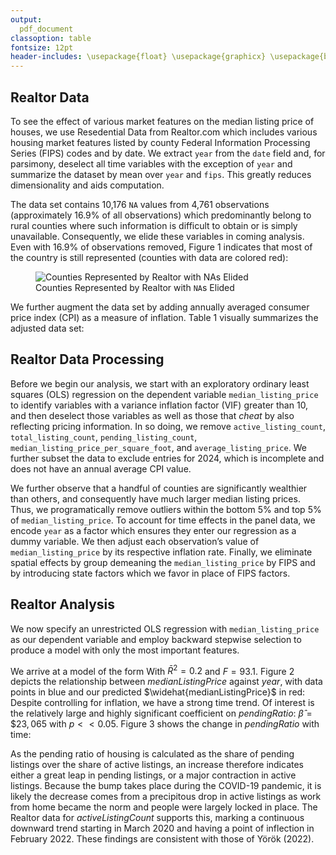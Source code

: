 ```yaml
---
output:
  pdf_document
classoption: table
fontsize: 12pt
header-includes: \usepackage{float} \usepackage{graphicx} \usepackage{biblatex} \addbibresource{file.bib} \usepackage[margin=1in]{geometry} \usepackage{amsmath} \usepackage{tabularx} \usepackage{amssymb} \usepackage{textcomp} \usepackage{fancyhdr} \usepackage{setspace} \usepackage[shortlabels]{enumitem} \title{Market factors affecting housing prices} \author{Emmet Whitehead, Mohamed XX, Alejandro XX, \& Max Troeger} \date{December XX 2024}
---
```


```{=latex}
\pagestyle{fancy}
\fancyhead{} % clear all header fields
\fancyhead[RE,RO]{header info}
\fancyhead[LE,LO]{\textbf{ECON 6030 - group project}}
\fancyfoot{} % clear all footer fields
\fancyfoot[LE,RO]{\thepage}
\begin{titlepage}
   \begin{center}
       \vspace*{1cm}
       \textbf{Market factors affecting housing prices}\\
       \vspace{0.5cm}
       Subtitle\\
       \vspace{1.5cm}
       \textbf{E. Whitehead, Mohamed XX, Alejandro XX, \& M. Troeger}
       \vfill
       ECON 4580/6030 - Data Analysis in Economics and Finance \\ Dr. Rui Fan\\
       \vspace{0.8cm}
       \includegraphics[width=0.3\textwidth]{uni.jpg}
       \vspace{0.8cm}

       Department of Economics\\
       Rensselaer Polytechnic Institute\\
       Troy, NY, USA\\
       11 Nov. 2024
   \end{center}
\end{titlepage}
\newpage
\tableofcontents
\newpage
\doublespacing
%%%%%%% End Header %%%%%%%
```

## Realtor Data
To see the effect of various market features on the median listing price of houses,
we use Resedential Data from Realtor.com which includes various housing market features listed by county Federal Information Processing Series (FIPS) codes and by date.
We extract `year` from the `date` field and, for parsimony, deselect all time variables with the exception of `year` and summarize the dataset by mean over `year` and `fips`.
This greatly reduces dimensionality and aids computation.

The data set contains 10,176 `NA` values from 4,761 observations (approximately 16.9% of all observations) which predominantly belong to rural counties where such information is difficult to obtain or is simply unavailable.
Consequently, we elide these variables in coming analysis.
Even with 16.9% of observations removed, Figure 1 indicates that most of the country is still represented (counties with data are colored red):

![Counties Represented by Realtor with `NA`s Elided](Realtor_withoutNA.png)

We further augment the data set by adding annually averaged consumer price index (CPI) as a measure of inflation.
Table 1 visually summarizes the adjusted data set:

```{=latex}
\begin{table}[h!]
\centering
\rowcolors{1}{}{lightgray!25}
\begin{tabularx}{\textwidth}{X|cccc}
                        \textbf{Variable} & $\mathbf{\mu}$ & $\mathbf{\sigma}$ & \textbf{Min} & \textbf{Max} \\
                        \hline
			fips & 30642.6 & 14957.9 & 01001 & 56045 \\
			year & 2020.3 & 2.54931 & 2016 & 2024 \\
			median\_listing\_price & 270042.4 & 196290.3 & 35750 & 4780104.1 \\
			active\_listing\_count & 337.33 & 920.55 & 1 & 21778.8 \\
			median\_days\_on\_market & 71.108 & 23.526 & 4 & 283 \\
			new\_listing\_count & 154.409 & 422.650 & 0 & 8615.33 \\
			price\_increased\_count & 11.18 & 47.42 & 0 & 1106.67 \\
			price\_reduced\_count & 97.23 & 317.94 & 0 & 9120 \\
			pending\_listing\_count & 165.70 & 498.57 & 0 & 11212 \\
			median\_listing\_price\_per\_square\_foot & 143.27 & 99.41 & 20 & 1877.11 \\
			median\_square\_feet & 1874.96 & 326.90 & 576 & 4844.09 \\
			average\_listing\_price & 377056.26 & 353401.63 & 35750 & 11998834.08 \\
			total\_listing\_count & 501.50 & 1361.03 & 1 & 30349.33 \\
			pending\_ratio & 0.541 & 0.472 & 0 & 5.581 \\
			cpi & 0.031 & 0.0219 & 0.012 & 0.08
\end{tabularx}
\caption{Realtor Data Set Summary}
\label{table:realtor}
\end{table}
```


## Realtor Data Processing

Before we begin our analysis, we start with an exploratory ordinary least squares (OLS) regression on the dependent variable `median_listing_price` to identify variables with a variance inflation factor (VIF) greater than 10, and then deselect those variables as well as those that *cheat* by also reflecting pricing information.
In so doing, we remove `active_listing_count`, `total_listing_count`, `pending_listing_count`, `median_listing_price_per_square_foot`, and `average_listing_price`.
We further subset the data to exclude entries for 2024, which is incomplete and does not have an annual average CPI value.

We further observe that a handful of counties are significantly wealthier than others, and consequently have much larger median listing prices.
Thus, we programatically remove outliers within the bottom 5% and top 5% of `median_listing_price`.
To account for time effects in the panel data, we encode `year` as a factor which ensures they enter our regression as a dummy variable.
We then adjust each observation's value of `median_listing_price` by its respective inflation rate.
Finally, we eliminate spatial effects by group demeaning the `median_listing_price` by FIPS and by introducing state factors which we favor in place of FIPS factors.

## Realtor Analysis

We now specify an unrestricted OLS regression with `median_listing_price` as our dependent variable and employ backward stepwise selection to produce a model with only the most important features.

We arrive at a model of the form
\begin{align*}
	\widehat{medianListingPrice}=44338.1&-622.5\cdot medianDaysOnMarket\\
	&-5.1\cdot newListingCount\\
	&-111.9\cdot priceIncreasedCount\\
	&-2.4\cdot medianSquareFeet\\
	&+23065.3\cdot pendingRatio\\
	&+state\; factors
\end{align*}
With $\bar{R}^2=0.2$ and $F=93.1$.
Figure 2 depicts the relationship between $medianListingPrice$ against $year$, with data points in blue and our predicted $\widehat{medianListingPrice}$ in red:
\begin{figure}[H]
	\centering
 	\includegraphics[page=1,width=.4\textwidth]{Rplots.pdf}
	\caption{Median Listing Price vs. Year Violin Plot}
\end{figure}

Despite controlling for inflation, we have a strong time trend.
Of interest is the relatively large and highly significant coefficient on $pendingRatio$: $\hat\beta=\$23,065$ with $p<<0.05$.
Figure 3 shows the change in $pendingRatio$ with time:
\begin{figure}[H]
	\centering
 	\includegraphics[page=2,width=.4\textwidth]{Rplots.pdf}
	\caption{Pending Ratio vs. Year}
\end{figure}
As the pending ratio of housing is calculated as the share of pending listings over the share of active listings, an increase therefore indicates either a great leap in pending listings, or a major contraction in active listings.
Because the bump takes place during the COVID-19 pandemic, it is likely the decrease comes from a precipitous drop in active listings as work from home became the norm and people were largely locked in place.
The Realtor data for $activeListingCount$ supports this, marking a continuous downward trend starting in March 2020 and having a point of inflection in February 2022.
These findings are consistent with those of Yörök (2022).

